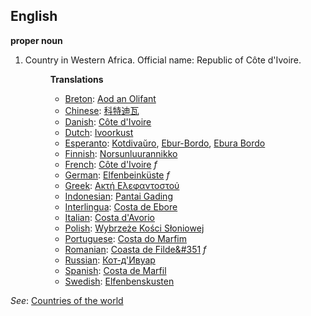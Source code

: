 ==English==

'''proper noun'''

# Country in Western Africa. Official name: Republic of Côte d'Ivoire.
#:'''Translations'''
#:*[[Breton]]: [[Aod an Olifant]]
#:*[[Chinese]]: [[科特迪瓦]]
#:*[[Danish]]: [[Côte d'Ivoire]]
#:*[[Dutch]]: [[Ivoorkust]]
#:*[[Esperanto]]: [[Kotdivaŭro]], [[Ebur-Bordo]], [[Ebura Bordo]]
#:*[[Finnish]]: [[Norsunluurannikko]]
#:*[[French]]: [[Côte d'Ivoire]] ''f''
#:*[[German]]: [[Elfenbeinküste]] ''f''
#:*[[Greek]]: [[Ακτή Ελεφαντοστού]]
#:*[[Indonesian]]: [[Pantai Gading]]
#:*[[Interlingua]]: [[Costa de Ebore]]
#:*[[Italian]]: [[Costa d'Avorio]]
#:*[[Polish]]: [[Wybrzeże Kości Słoniowej]]
#:*[[Portuguese]]: [[Costa do Marfim]]
#:*[[Romanian]]: [[Coasta de Filde&#351]] ''f''
#:*[[Russian]]: [[Кот-д'Ивуар]]
#:*[[Spanish]]: [[Costa de Marfil]]
#:*[[Swedish]]: [[Elfenbenskusten]]

''See'': [[Countries of the world]]